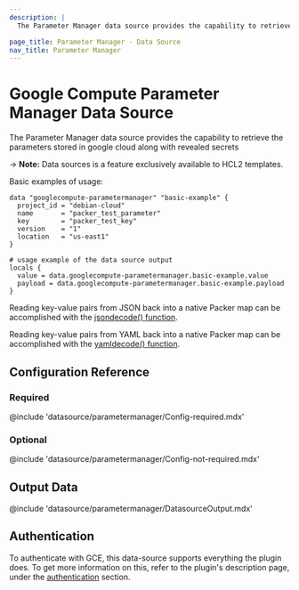 ```yaml
---
description: |
  The Parameter Manager data source provides the capability to retrieve the parameters stored in google cloud along with revealed secrets

page_title: Parameter Manager - Data Source
nav_title: Parameter Manager
---
```


# Google Compute Parameter Manager Data Source

The Parameter Manager data source provides the capability to retrieve the parameters stored in google cloud along with revealed secrets

-> **Note:** Data sources is a feature exclusively available to HCL2 templates.

Basic examples of usage:

```hcl
data "googlecompute-parametermanager" "basic-example" {
  project_id = "debian-cloud"
  name       = "packer_test_parameter"
  key        = "packer_test_key"
  version    = "1"
  location   = "us-east1"    
}

# usage example of the data source output
locals {
  value = data.googlecompute-parametermanager.basic-example.value
  payload = data.googlecompute-parametermanager.basic-example.payload
}
```

Reading key-value pairs from JSON back into a native Packer map can be accomplished
with the [jsondecode() function](/packer/docs/templates/hcl_templates/functions/encoding/jsondecode).

Reading key-value pairs from YAML back into a native Packer map can be accomplished
with the [yamldecode() function](/packer/docs/templates/hcl_templates/functions/encoding/yamldecode).

## Configuration Reference

### Required

@include 'datasource/parametermanager/Config-required.mdx'

### Optional

@include 'datasource/parametermanager/Config-not-required.mdx'

## Output Data

@include 'datasource/parametermanager/DatasourceOutput.mdx'

## Authentication

To authenticate with GCE, this data-source supports everything the plugin does.
To get more information on this, refer to the plugin's description page, under
the [authentication](/packer/integrations/hashicorp/googlecompute#authentication) section.
